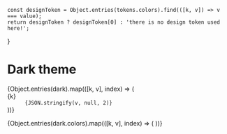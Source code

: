 


<Meta title="Themes/Dark" />

	const designToken = Object.entries(tokens.colors).find(([k, v]) => v === value);
	return designToken ? designToken[0] : 'there is no design token used here!';
}

# Dark theme

<FigmaImage
	src="https://www.figma.com/file/6yvSenpvK9L8892ruW7XI6/Portal?node-id=2%3A72"
	alt="Talend dark theme"
/>

<dl>
	{Object.entries(dark).map(([k, v], index) => (
		<div key={index}>
			<dt>{k}</dt>
			<dd>
				<code>{JSON.stringify(v, null, 2)}</code>
			</dd>
		</div>
	))}
</dl>

<ColorPalette>
	{Object.entries(dark.colors).map(([k, v], index) => (
		<ColorItem key={index} title={k} colors={{ [`${getTokenNameByValue(v)}`]: v }} />
	))}
</ColorPalette>
